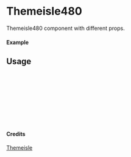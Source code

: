 
<Meta of={Themeisle480} title="Themeisle/Themeisle480" />

# Themeisle480

Themeisle480 component with different props.

#### Example

<Canvas of={Themeisle480.Primary} />

## Usage

```ts
import { Themeisle480 } from "yadl-ui";

const Example = () => {
  return (
      <Themeisle480 />
  );
};

export default Example;
```

#### Credits
[Themeisle](https://themeisle.com/illustrations)

